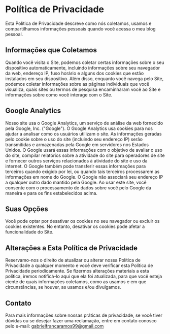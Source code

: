 # Política de Privacidade

Esta Política de Privacidade descreve como nós coletamos, usamos e compartilhamos informações pessoais quando você acessa o meu blog pessoal.

## Informações que Coletamos

Quando você visita o Site, podemos coletar certas informações sobre o seu dispositivo automaticamente, incluindo informações sobre seu navegador da web, endereço IP, fuso horário e alguns dos cookies que estão instalados em seu dispositivo. Além disso, enquanto você navega pelo Site, podemos coletar informações sobre as páginas individuais que você visualiza, quais sites ou termos de pesquisa encaminharam você ao Site e informações sobre como você interage com o Site.

## Google Analytics

Nosso site usa o Google Analytics, um serviço de análise da web fornecido pela Google, Inc. ("Google"). O Google Analytics usa cookies para nos ajudar a analisar como os usuários utilizam o site. As informações geradas pelo cookie sobre o uso do site (incluindo seu endereço IP) serão transmitidas e armazenadas pela Google em servidores nos Estados Unidos. O Google usará essas informações com o objetivo de avaliar o uso do site, compilar relatórios sobre a atividade do site para operadores de site e fornecer outros serviços relacionados à atividade do site e uso da internet. O Google também pode transferir essas informações para terceiros quando exigido por lei, ou quando tais terceiros processarem as informações em nome do Google. O Google não associará seu endereço IP a qualquer outro dado mantido pela Google. Ao usar este site, você consente com o processamento de dados sobre você pelo Google da maneira e para os fins estabelecidos acima.

## Suas Opções

Você pode optar por desativar os cookies no seu navegador ou excluir os cookies existentes. No entanto, desativar os cookies pode afetar a funcionalidade do Site.

## Alterações a Esta Política de Privacidade

Reservamo-nos o direito de atualizar ou alterar nossa Política de Privacidade a qualquer momento e você deve verificar esta Política de Privacidade periodicamente. Se fizermos alterações materiais a esta política, iremos notificá-lo aqui que ela foi atualizada, para que você esteja ciente de quais informações coletamos, como as usamos e em que circunstâncias, se houver, as usamos e/ou divulgamos.

## Contato

Para mais informações sobre nossas práticas de privacidade, se você tiver dúvidas ou se desejar fazer uma reclamação, entre em contato conosco pelo e-mail: [gabrielfrancaramos99@gmail.com](mailto:gabrielfrancaramos99@gmail.com)
